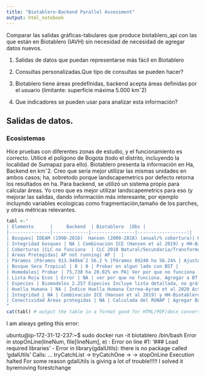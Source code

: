 ```yaml
---
title: "Biotablero-Backend Parallel Assessment"
output: html_notebook
---
```

Comparar  las salidas gráficas-tabulares que produce biotablero_api con las que están en Biotablero (IAVH)  sin necesidad de necesidad de agregar datos nuevos.  


1. Salidas de datos que puedan representarse más fácil en Biotablero

3. Consultas personalizadas.Que tipo de consultas se pueden hacer?

4. Biotablero tiene áreas predefinidas, backend acepta áreas definidas por el usuario (limitante: superficie máxima 5.000 kmˆ2) 

5. Que indicadores se pueden usar para analizar esta información?


## Salidas de datos.


### Ecosistemas

Hice pruebas con diferentes zonas de estudio, y el funcionamiento es correcto. Utilicé el polígono de Bogota (todo el distrito, incluyendo la localidad de Sumapaz para ello). 
Biotablero presenta la información en Ha, Backend en kmˆ2. Creo que sería mejor utilizar las mismas unidades en ambos casos; ha, sobretodo porque landscapemetrics por defecto retorna los resultados en ha. Para backend, se utilizó un sistema propio para calcular áreas. Yo creo que es mejor utilizar landscapemetrics para eso (y mejorar las salidas, dando información más interesante, por ejemplo incluyndo variables ecologicas como fragmentación,tamaño de los parches, y otras métricas relevantes.  

```r
tabl <-"
| Elemento      |     Backend  | Biotablero  |Obs |
|---------------|-------------|----------------|------------------:|
| Bosques| IDEAM (1990-2016)  Hansen (2000-2018) (anual/% cobertura)| Hansen Armonizado periodos 5 años | Actualizar script y 2018-2021 
| Integridad bosques | NA | Combinación ICE (Hansen et al 2019) y HH-Biotablero | Agregar a Backend |
| Coberturas |CLC no funciona  | CLC 2018 Natural/Secundaria/Transformada|  |
| Areas Protegidas| AP not running| AP |  |
| Páramos |Páramos 913.948kmˆ2 56.2 % |Páramos 89240 ha 56.24% | Ajustar Areas/poligonos. Funciona bien |
| Bosque Seco Tropical | 0 | 0 | Probar en algun lado con BST |
| Humedales| Probar | 75,738 ha 20.02% en PA| Ver por que no funciona |
| Lista Roja Ecos | Error | NA | ver por que no funciona. Agregar a BT |
| Especies | Biomodelos 2.257 Especies Incluye lista detallada, no gráficos |  Biomodelos 2226 Especies. Clasificación  endémicas/ invasoras/amenzadas, vacíos y  registros observados (ID2) | Combinar  y validar datasets|
| Huella Humana | NA | Índice Huella Humana Correa-Ayram et al 2020 Actual/persistencia/Histórico| Agregar Backend |
| Integridad | NA | Combinación ICE (Hansen et al 2019) y HH-Biotablero | Agregar Backend | 
| Conectividad Áreas protegidas | NA | Calculada del RUNAP | Agregar Backend |
"
cat(tabl) # output the table in a format good for HTML/PDF/docx conversion
```

I am always geting this error:

ubuntu@ip-172-31-12-237:~$ sudo docker run -it biotablero /bin/bash
Error in stopOnLine(lineNum, file[lineNum], e) : 
  Error on line #1: '### Load required libraries' - Error in library(gdalUtils): there is no package called ‘gdalUtils’
Calls: <Anonymous> ... tryCatchList -> tryCatchOne -> <Anonymous> -> stopOnLine
Execution halted
 For some reason gdalUtils is giving a lot of trouble!!!!!
I solved it  byremoving forestchange

